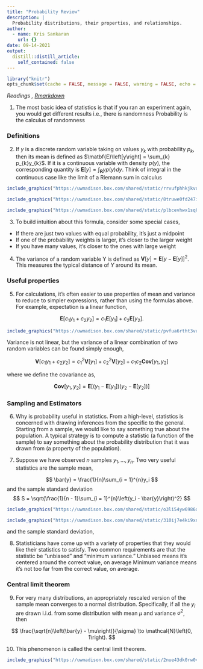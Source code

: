 ```yaml
---
title: "Probability Review"
description: |
  Probability distributions, their properties, and relationships.
author:
  - name: Kris Sankaran
    url: {}
date: 09-14-2021
output:
  distill::distill_article:
    self_contained: false
---
```



```r
library("knitr")
opts_chunk$set(cache = FALSE, message = FALSE, warning = FALSE, echo = TRUE)
```

_Readings [](), [Rmarkdown]()_

1. The most basic idea of statistics is that if you ran an experiment again, you
would get different results i.e., there is randomness Probability is the
calculus of randomness

### Definitions

2. If $y$ is a discrete random variable taking on values $y_{k}$ with
probability $p_{k}$, then its mean is defined as $\matbf{E}\left[y\right] =
\sum_{k} p_{k}y_{k}$. If it is a continuous variable with density
$p\left(y\right)$, the corresponding quantity is $\mathbf{E}\left[y\right] =
\int_{\mathbf{R}} y p\left(y) dy$. Think of integral in the continuous case like
the limit of a Riemann sum in calculus

```r
include_graphics("https://uwmadison.box.com/shared/static/rrvufphhkjkvqjkwgvu4pj712hn9tigt.png")
```

```r
include_graphics("https://uwmadison.box.com/shared/static/8truwe0fd247iuq7m5p56f2ylx4nmewn.png")
```

```r
include_graphics("https://uwmadison.box.com/shared/static/plbcevhwx1sq8f9rzvn1vdwr7x70syk5.png")
```

3. To build intuition about this formula, consider some special cases, 

* If there are just two values with equal probability, it’s just a midpoint
* If one of the probability weights is larger, it’s closer to the larger weight
* If you have many values, it’s closer to the ones with large weight


4. The variance of a random variable Y is defined as $\mathbf{V}\left[y\right] =
\mathbf{E}\left[y - \mathbf{E}\left[y\right]\right]^2$. This measures the
typical distance of $Y$ around its mean.

### Useful properties

5. For calculations, it’s often easier to use properties of mean and variance to
reduce to simpler expressions, rather than using the formulas above. For
example, expectation is a linear function,

$$
\mathbf{E}\left[c_{1}y_{1} + c_{2}y_{2}\right] = c_{1}\mathbf{E}\left[y_{1}\right] + c_{2}\mathbf{E}\left[y_{2}\right].
$$

```r
include_graphics("https://uwmadison.box.com/shared/static/pvfua6rtht3vubmz50yi3xry02t2elo3.png")
```

Variance is not linear, but the variance of a linear combination of two
random variables can be found simply enough,

$$
\mathbf{V}\left[c_1 y_1 + c_2 y_2\right] = c_1^2 \mathbf{V}\left[y_1\right] + 
  c_2^2 \mathbf{V}\left[y_2\right] +
  c_1 c_2 \textbf{Cov}\left[y_1, y_2\right]
$$


where we define the covariance as,

$$
\textbf{Cov}\left[y_1, y_2\right] = \mathbf{E}\left[\left(y_1 - \mathbf{E}\left[y_1\right]\right)\left(
y_2 - \mathbf{E}\left[y_2\right]\right)\right]
$$

### Sampling and Estimators

6. Why is probability useful in statistics. From a high-level, statistics is
concerned with drawing inferences from the specific to the general. Starting
from a sample, we would like to say something true about the population. A
typical strategy is to compute a statistic (a function of the sample) to say
something about the probability distribution that it was drawn from (a property
of the population).

7. Suppose we have observed $n$ samples $y_{1}, \dots, y_{n}$. Two very useful
statistics are the sample mean, 

$$
\bar{y} = \frac{1}{n}\sum_{i = 1}^{n}y_i
$$ 
and the sample standard deviation
$$
S = \sqrt{\frac{1}{n - 1}\sum_{i = 1}^{n}\left(y_i - \bar{y}\right)^2}
$$ 

```r
include_graphics("https://uwmadison.box.com/shared/static/o3li54yw6986aurviiljfmgmrmuh5wms.png")
```

```r
include_graphics("https://uwmadison.box.com/shared/static/310ij7e4ki9xnn4doe191hks8k6h3o9z.png")
```

and the sample standard deviation,

8. Statisticians have come up with a variety of properties that they would like
their statistics to satisfy. Two common requirements are that the statistic be
"unbiased" and "minimum variance." Unbiased means it’s centered around the
correct value, on average Minimum variance means it’s not too far from the
correct value, on average.

### Central limit theorem

9. For very many distributions, an appropriately rescaled version of the sample
mean converges to a normal distribution. Specifically, if all the $y_i$ are
drawn i.i.d. from some distribution with mean $\mu$ and variance $\sigma^2$,
then

$$
\frac{\sqrt{n}\left(\bar{y} - \mu\right)}{\sigma} \to \mathcal{N}\left(0, 1\right).
$$

10. This phenomenon is called the central limit theorem.

```r
include_graphics("https://uwmadison.box.com/shared/static/2nue43dk0rw0v25swmbd552qk1bz1jze.png")
```
